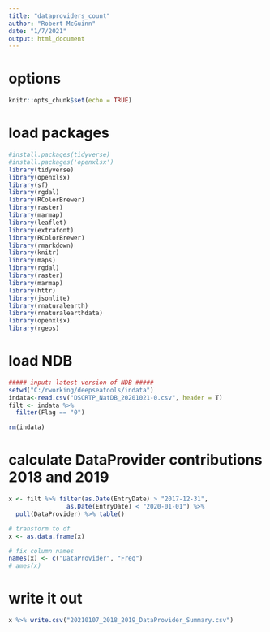 ```yaml
---
title: "dataproviders_count"
author: "Robert McGuinn"
date: "1/7/2021"
output: html_document
---
```


# options

```r
knitr::opts_chunk$set(echo = TRUE)
```

# load packages

```r
#install.packages(tidyverse)
#install.packages('openxlsx')
library(tidyverse)
library(openxlsx)
library(sf)
library(rgdal)
library(RColorBrewer)
library(raster)
library(marmap)
library(leaflet)
library(extrafont)
library(RColorBrewer)
library(rmarkdown)
library(knitr)
library(maps)
library(rgdal)
library(raster)
library(marmap)
library(httr)
library(jsonlite)
library(rnaturalearth)
library(rnaturalearthdata)
library(openxlsx)
library(rgeos)

```

# load NDB

```r
##### input: latest version of NDB #####
setwd("C:/rworking/deepseatools/indata")
indata<-read.csv("DSCRTP_NatDB_20201021-0.csv", header = T)
filt <- indata %>%
  filter(Flag == "0")

rm(indata)

```

# calculate DataProvider contributions 2018 and 2019

```r
 
x <- filt %>% filter(as.Date(EntryDate) > "2017-12-31", 
                as.Date(EntryDate) < "2020-01-01") %>% 
  pull(DataProvider) %>% table()

# transform to df
x <- as.data.frame(x)

# fix column names
names(x) <- c("DataProvider", "Freq")
# ames(x)

```

# write it out 

```r
x %>% write.csv("20210107_2018_2019_DataProvider_Summary.csv")
```


